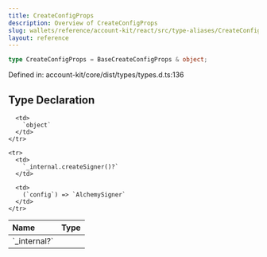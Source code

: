 ```yaml
---
title: CreateConfigProps
description: Overview of CreateConfigProps
slug: wallets/reference/account-kit/react/src/type-aliases/CreateConfigProps
layout: reference
---
```


```ts
type CreateConfigProps = BaseCreateConfigProps & object;
```

Defined in: account-kit/core/dist/types/types.d.ts:136

## Type Declaration

<table>
  <thead>
    <tr>
      <th align="left">Name</th>
      <th align="left">Type</th>
    </tr>
  </thead>

  <tbody>
    <tr>
      <td>
        `_internal?`
      </td>

      <td>
        `object`
      </td>
    </tr>

    <tr>
      <td>
        `_internal.createSigner()?`
      </td>

      <td>
        (`config`) => `AlchemySigner`
      </td>
    </tr>

  </tbody>
</table>
